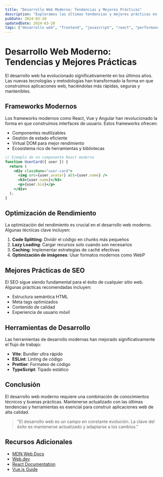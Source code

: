 ```yaml
---
title: "Desarrollo Web Moderno: Tendencias y Mejores Prácticas"
description: "Exploramos las últimas tendencias y mejores prácticas en el desarrollo web moderno, desde frameworks hasta herramientas de optimización."
pubDate: 2024-03-20
updatedDate: 2024-03-20
tags: ["desarrollo web", "frontend", "javascript", "react", "performance"]
---
```


# Desarrollo Web Moderno: Tendencias y Mejores Prácticas

El desarrollo web ha evolucionado significativamente en los últimos años. Las nuevas tecnologías y metodologías han transformado la forma en que construimos aplicaciones web, haciéndolas más rápidas, seguras y mantenibles.

## Frameworks Modernos

Los frameworks modernos como React, Vue y Angular han revolucionado la forma en que construimos interfaces de usuario. Estos frameworks ofrecen:

- Componentes reutilizables
- Gestión de estado eficiente
- Virtual DOM para mejor rendimiento
- Ecosistema rico de herramientas y bibliotecas

```jsx
// Ejemplo de un componente React moderno
function UserCard({ user }) {
  return (
    <div className="user-card">
      <img src={user.avatar} alt={user.name} />
      <h3>{user.name}</h3>
      <p>{user.bio}</p>
    </div>
  );
}
```

## Optimización de Rendimiento

La optimización del rendimiento es crucial en el desarrollo web moderno. Algunas técnicas clave incluyen:

1. **Code Splitting**: Dividir el código en chunks más pequeños
2. **Lazy Loading**: Cargar recursos solo cuando son necesarios
3. **Caching**: Implementar estrategias de caché efectivas
4. **Optimización de imágenes**: Usar formatos modernos como WebP

## Mejores Prácticas de SEO

El SEO sigue siendo fundamental para el éxito de cualquier sitio web. Algunas prácticas recomendadas incluyen:

- Estructura semántica HTML
- Meta tags optimizados
- Contenido de calidad
- Experiencia de usuario móvil

## Herramientas de Desarrollo

Las herramientas de desarrollo modernas han mejorado significativamente el flujo de trabajo:

- **Vite**: Bundler ultra rápido
- **ESLint**: Linting de código
- **Prettier**: Formateo de código
- **TypeScript**: Tipado estático

## Conclusión

El desarrollo web moderno requiere una combinación de conocimientos técnicos y buenas prácticas. Mantenerse actualizado con las últimas tendencias y herramientas es esencial para construir aplicaciones web de alta calidad.

> "El desarrollo web es un campo en constante evolución. La clave del éxito es mantenerse actualizado y adaptarse a los cambios."

## Recursos Adicionales

- [MDN Web Docs](https://developer.mozilla.org)
- [Web.dev](https://web.dev)
- [React Documentation](https://reactjs.org)
- [Vue.js Guide](https://vuejs.org/guide/introduction.html) 